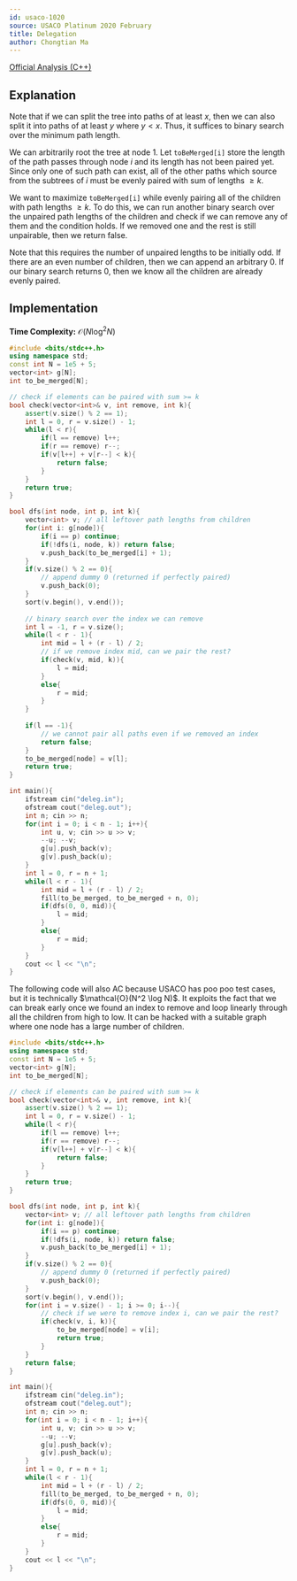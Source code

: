 ```yaml
---
id: usaco-1020
source: USACO Platinum 2020 February
title: Delegation
author: Chongtian Ma
---
```


[Official Analysis (C++)](http://www.usaco.org/current/data/sol_deleg_platinum_feb20.html)

## Explanation

Note that if we can split the tree into paths of at least $x$, then we can also split it into paths of at least $y$ where $y < x$. Thus, it suffices to binary search over the minimum path length.

We can arbitrarily root the tree at node $1$. Let $\mathtt{toBeMerged[i]}$ store the length of the path passes through node $i$ and its length has not been paired yet. Since only one of such path can exist, all of the other paths which source from the subtrees of $i$ must be evenly paired with sum of lengths $\geq k$.

We want to maximize $\mathtt{toBeMerged[i]}$ while evenly pairing all of the children with path lengths $\geq k$. To do this, we can run another binary search over the unpaired path lengths of the children and check if we can remove any of them and the condition  holds. If we removed one and the rest is still unpairable, then we return false.

Note that this requires the number of unpaired lengths to be initially odd. If there are an even number of children, then we can append an arbitrary $0$. If our binary search returns $0$, then we know all the children are already evenly paired.

## Implementation

**Time Complexity:** $\mathcal{O}(N \log^2 N)$

<LanguageSection>

<CPPSection>

```cpp
#include <bits/stdc++.h>
using namespace std;
const int N = 1e5 + 5;
vector<int> g[N];
int to_be_merged[N];

// check if elements can be paired with sum >= k
bool check(vector<int>& v, int remove, int k){
	assert(v.size() % 2 == 1);
	int l = 0, r = v.size() - 1;
	while(l < r){
		if(l == remove) l++;
		if(r == remove) r--;
		if(v[l++] + v[r--] < k){
			return false;
		}
	}
	return true;
}

bool dfs(int node, int p, int k){
	vector<int> v; // all leftover path lengths from children
	for(int i: g[node]){
		if(i == p) continue;
		if(!dfs(i, node, k)) return false;
		v.push_back(to_be_merged[i] + 1);
	}
	if(v.size() % 2 == 0){
		// append dummy 0 (returned if perfectly paired)
		v.push_back(0);
	}
	sort(v.begin(), v.end());
	
	// binary search over the index we can remove
	int l = -1, r = v.size();
	while(l < r - 1){
		int mid = l + (r - l) / 2;
		// if we remove index mid, can we pair the rest?
		if(check(v, mid, k)){
			l = mid;
		}
		else{
			r = mid;
		}
	}
	
	if(l == -1){
		// we cannot pair all paths even if we removed an index
		return false;
	}
	to_be_merged[node] = v[l];
	return true;
}

int main(){
	ifstream cin("deleg.in");
	ofstream cout("deleg.out");
	int n; cin >> n;
	for(int i = 0; i < n - 1; i++){
		int u, v; cin >> u >> v;
		--u; --v;
		g[u].push_back(v);
		g[v].push_back(u);
	}
	int l = 0, r = n + 1;
	while(l < r - 1){
		int mid = l + (r - l) / 2;
		fill(to_be_merged, to_be_merged + n, 0);
		if(dfs(0, 0, mid)){
			l = mid;
		}
		else{
			r = mid;
		}
	}
	cout << l << "\n";
}
```

<Warning title="Bad Test Cases">
The following code will also AC because USACO has poo poo test cases, but it is technically $\mathcal{O}(N^2 \log N)$. It exploits the fact that we can break early once we found an index to remove and loop linearly through all the children from high to low. It can be hacked with a suitable graph where one node has a large number of children.

```cpp
#include <bits/stdc++.h>
using namespace std;
const int N = 1e5 + 5;
vector<int> g[N];
int to_be_merged[N];

// check if elements can be paired with sum >= k
bool check(vector<int>& v, int remove, int k){
	assert(v.size() % 2 == 1);
	int l = 0, r = v.size() - 1;
	while(l < r){
		if(l == remove) l++;
		if(r == remove) r--;
		if(v[l++] + v[r--] < k){
			return false;
		}
	}
	return true;
}

bool dfs(int node, int p, int k){
	vector<int> v; // all leftover path lengths from children
	for(int i: g[node]){
		if(i == p) continue;
		if(!dfs(i, node, k)) return false;
		v.push_back(to_be_merged[i] + 1);
	}
	if(v.size() % 2 == 0){
		// append dummy 0 (returned if perfectly paired)
		v.push_back(0);
	}
	sort(v.begin(), v.end());
	for(int i = v.size() - 1; i >= 0; i--){
		// check if we were to remove index i, can we pair the rest?
		if(check(v, i, k)){
			to_be_merged[node] = v[i];
			return true;
		}
	}
	return false;
}

int main(){
	ifstream cin("deleg.in");
	ofstream cout("deleg.out");
	int n; cin >> n;
	for(int i = 0; i < n - 1; i++){
		int u, v; cin >> u >> v;
		--u; --v;
		g[u].push_back(v);
		g[v].push_back(u);
	}
	int l = 0, r = n + 1;
	while(l < r - 1){
		int mid = l + (r - l) / 2;
		fill(to_be_merged, to_be_merged + n, 0);
		if(dfs(0, 0, mid)){
			l = mid;
		}
		else{
			r = mid;
		}
	}
	cout << l << "\n";
}
```
</Warning>

</CPPSection>

</LanguageSection>
